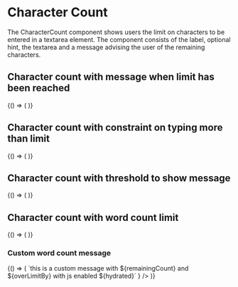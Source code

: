 
<Meta title="DCXLibrary/Form/CharacterCount" component={CharacterCount} />

# Character Count

The CharacterCount component shows users the limit on characters to be entered in a textarea element. The component consists of the label, optional hint, the textarea and a message advising the user of the remaining characters.

## Character count with message when limit has been reached

<Canvas>
  <Story name="un-styled-with-over-limit-message">
    {() => (
      <CharacterCount
        label="Label for text area"
        hint={{ text: 'Optional hint' }}
        maxLength={10}
        cols={30}
        rows={5}
      />
    )}
  </Story>
</Canvas>

## Character count with constraint on typing more than limit

<Canvas>
  <Story name="un-styled-with-limiting-text-box">
    {() => (
      <CharacterCount
        label="Label for text area"
        hint={{ text: 'Optional hint' }}
        maxLength={10}
        cols={30}
        rows={5}
        constrained={true}
      />
    )}
  </Story>
</Canvas>

## Character count with threshold to show message

<Canvas>
  <Story name="un-styled-with-threshold">
    {() => (
      <CharacterCount
        label="Label for text area"
        hint={{ text: 'Optional hint' }}
        maxLength={30}
        cols={30}
        rows={5}
        threshold={50}
      />
    )}
  </Story>
</Canvas>

## Character count with word count limit

<Canvas>
  <Story name="un-styled-with-word-count">
    {() => (
      <CharacterCount
        label="Label for text area"
        hint={{ text: 'Optional hint' }}
        maxLength={15}
        cols={30}
        rows={5}
        limitType="words"
      />
    )}
  </Story>
</Canvas>

### Custom word count message

<Canvas>
  <Story name="custom-message">
    {() => (
      <CharacterCount
        label="Label for text area"
        hint={{
          text: 'Type more than 15 characters to see the message change',
          className: 'govuk-hint',
        }}
        maxLength={15}
        rows={5}
        customMaxCharMsgFunc={(remainingCount, overLimitBy, hydrated) =>
          `this is a custom message with ${remainingCount} and ${overLimitBy} with js enabled ${hydrated}`
        }
      />
    )}
  </Story>
</Canvas>

<Props of={CharacterCount} />
